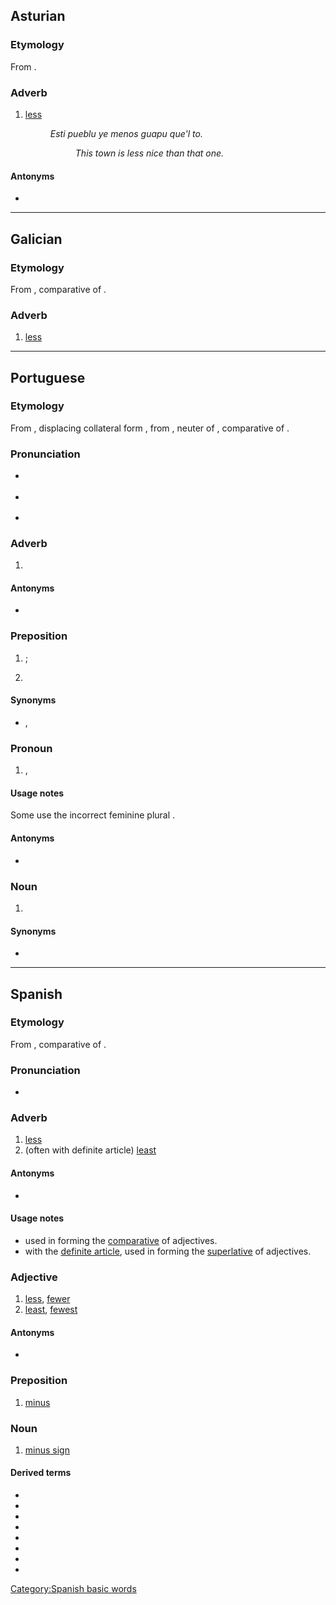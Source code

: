 {{also|ménos}}
==Asturian==

===Etymology===
From {{etyl|la|ast}} {{m|la|minus}}.

===Adverb===
{{ast-adv}}

# [[less]]
#: ''Esti pueblu ye menos guapu que'l to.''
#:: ''This town is less nice than that one.''

====Antonyms====
* {{l|ast|más}}

----

==Galician==

===Etymology===
From {{etyl|la|gl}} {{m|la|minus}}, comparative of {{m|la|parum}}.

===Adverb===
{{gl-adv}}

# [[less]]

----

==Portuguese==

===Etymology===
From {{etyl|roa-opt|pt}} {{m|roa-opt|menos}}, displacing collateral form {{m|roa-opt|mẽos}}, from {{etyl|la|pt}} {{m|la|minus}}, neuter of {{m|pt|minor||lesser; smaller}}, comparative of {{m|pt|parvus||small}}.

===Pronunciation===
* {{a|PT}} {{IPA|/ˈme.nuʃ/|lang=pt}}
* {{a|Brazil}} {{IPA|/ˈme.nus/|/ˈme.nuʃ/|lang=pt}}
* {{a|South Brazil}} {{IPA|/ˈme.nos/|lang=pt}}

===Adverb===
{{pt-adv|-}}

# {{l|en|less}} {{gloss|in lower degree}}
#: {{ux|pt|Aqui é '''menos''' frio.|t=Here is '''less''' cold.}}
#: {{ux|pt|Se trabalhares '''menos''', cansarás '''menos'''.|t=If you work '''less''', you will tire '''less'''.}}

====Antonyms====
* {{l|pt|mais}}

===Preposition===
{{head|pt|preposition}}

# {{l|en|except}}; {{l|en|but}}
#: {{ux|pt|Li todos, '''menos''' o último.|t=I read all, '''except''' the last one.}}
# {{lb|pt|mathematics}} {{l|en|minus}} {{gloss|indicates subtraction}}
#: {{ux|pt|Três '''menos''' dois é um.|t=Three '''minus''' two is one.}}

====Synonyms====
* {{sense|except}} {{l|pt|fora}}, {{l|pt|exceto}}

===Pronoun===
{{head|pt|pronoun|g=m|g2=f|plural|menos}}

# {{l|en|fewer}} {{gloss|a smaller number of}}, {{l|en|less}} {{gloss|a smaller size or significance of}}
#: {{ux|pt|'''Menos''' pessoas correm.|t='''Fewer''' people run.}}
#: {{ux|pt|Atirou com '''menos''' precisão.|t=He shot with '''less''' precision.}}

====Usage notes====
Some use the incorrect feminine plural ''{{l|pt|menas}}''.

====Antonyms====
* {{l|pt|mais}}

===Noun===
{{pt-noun|m|menos}}

# {{l|en|minus sign}} {{gloss|the symbol −}}

====Synonyms====
* {{l|pt|sinal de menos}}

----

==Spanish==

===Etymology===
From {{etyl|la|es}} {{m|la|minus}}, comparative of {{m|la|parum}}.

===Pronunciation===
* {{IPA|/ˈme.nos/|lang=es}}

===Adverb===
{{es-adv}}

# [[less]]
# (often with definite article) [[least]]

====Antonyms====
* {{sense|less, least}} {{l|es|más}}

====Usage notes====
* used in forming the [[comparative]] of adjectives.
* with the [[definite article]], used in forming the [[superlative]] of adjectives.

===Adjective===
{{es-adj|pl=menos}}

# [[less]], [[fewer]]
# [[least]], [[fewest]]

====Antonyms====
* {{l|es|más}}

===Preposition===
{{head|es|preposition|head=menos}}

# [[minus]]
#: {{eg|es|Dos '''menos''' uno son uno.|Two '''minus''' one is one.|inline=1}}

===Noun===
{{es-noun|m|menos}}

# [[minus sign]]

====Derived terms====
* {{l|es|al menos}}
* {{l|es|a menos que}}
* {{l|es|cuanto menos}}
* {{l|es|echar de menos}}
* {{l|es|por lo menos}}
* {{l|es|más o menos}}
* {{l|es|menos mal}}
* {{l|es|menospreciar}}

[[Category:Spanish basic words]]